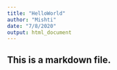 ```yaml
---
title: "HelloWorld"
author: "Mishti"
date: "7/8/2020"
output: html_document
---
```



## This is a markdown file.